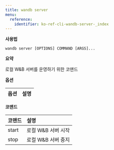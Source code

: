 ---
title: wandb server
menu:
  reference:
    identifier: ko-ref-cli-wandb-server-_index
---

**사용법**

`wandb server [OPTIONS] COMMAND [ARGS]...`

**요약**

로컬 W&B 서버를 운영하기 위한 코맨드

**옵션**

| **옵션** | **설명** |
| :--- | :--- |

**코맨드**

| **코맨드** | **설명** |
| :--- | :--- |
| start | 로컬 W&B 서버 시작 |
| stop | 로컬 W&B 서버 중지 |
